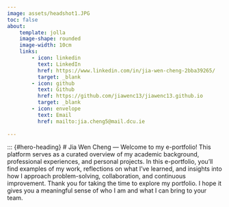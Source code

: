 ```yaml
---
image: assets/headshot1.JPG
toc: false 
about:
    template: jolla
    image-shape: rounded
    image-width: 10cm
    links:
        - icon: linkedin
          text: LinkedIn
          href: https://www.linkedin.com/in/jia-wen-cheng-2bba39265/
          target: _blank
        - icon: github
          text: Github
          href: https://github.com/jiawenc13/jiawenc13.github.io
          target: _blank
        - icon: envelope
          text: Email
          href: mailto:jia.cheng5@mail.dcu.ie
    
---
```

::: {#hero-heading}
# Jia Wen Cheng
---
Welcome to my e-portfolio! This platform serves as a curated overview of my academic background, professional experiences, and personal projects. In this e-portfolio, you’ll find examples of my work, reflections on what I’ve learned, and insights into how I approach problem-solving, collaboration, and continuous improvement. Thank you for taking the time to explore my portfolio. I hope it gives you a meaningful sense of who I am and what I can bring to your team.

